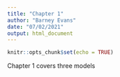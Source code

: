 ```yaml
---
title: "Chapter 1"
author: "Barney Evans"
date: "07/02/2021"
output: html_document
---
```


```r
knitr::opts_chunk$set(echo = TRUE)
```

Chapter 1 covers three models
